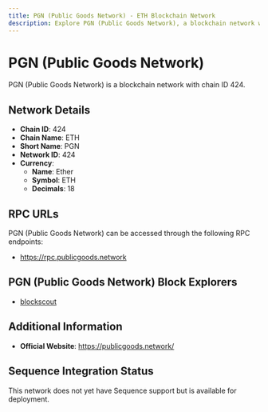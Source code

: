 ```yaml
--- 
title: PGN (Public Goods Network) - ETH Blockchain Network
description: Explore PGN (Public Goods Network), a blockchain network with chain ID 424. Learn about its native currency, Ether, and how to interact with the network.
---
```


# PGN (Public Goods Network)

PGN (Public Goods Network) is a blockchain network with chain ID 424.

## Network Details

- **Chain ID**: 424
- **Chain Name**: ETH
- **Short Name**: PGN
- **Network ID**: 424
- **Currency**: 
  - **Name**: Ether
  - **Symbol**: ETH
  - **Decimals**: 18

## RPC URLs

PGN (Public Goods Network) can be accessed through the following RPC endpoints:

- https://rpc.publicgoods.network

## PGN (Public Goods Network) Block Explorers

- [blockscout](https://explorer.publicgoods.network)

## Additional Information

- **Official Website**: https://publicgoods.network/

## Sequence Integration Status

This network does not yet have Sequence support but is available for deployment.
